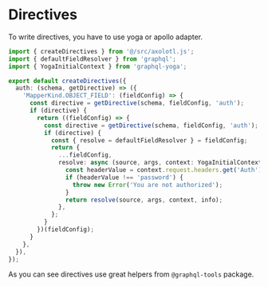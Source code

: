 # Directives

To write directives, you have to use yoga or apollo adapter.

```ts filename="directives.ts"
import { createDirectives } from '@/src/axolotl.js';
import { defaultFieldResolver } from 'graphql';
import { YogaInitialContext } from 'graphql-yoga';

export default createDirectives({
  auth: (schema, getDirective) => ({
    'MapperKind.OBJECT_FIELD': (fieldConfig) => {
      const directive = getDirective(schema, fieldConfig, 'auth');
      if (directive) {
        return ((fieldConfig) => {
          const directive = getDirective(schema, fieldConfig, 'auth');
          if (directive) {
            const { resolve = defaultFieldResolver } = fieldConfig;
            return {
              ...fieldConfig,
              resolve: async (source, args, context: YogaInitialContext, info) => {
                const headerValue = context.request.headers.get('Auth');
                if (headerValue !== 'password') {
                  throw new Error('You are not authorized');
                }
                return resolve(source, args, context, info);
              },
            };
          }
        })(fieldConfig);
      }
    },
  }),
});

```

As you can see directives use great helpers from `@graphql-tools` package.